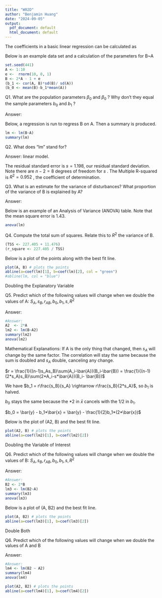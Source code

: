 ```yaml
---
title: "W02D"
author: "Benjamin Huang"
date: "2024-09-05"
output:
  pdf_document: default
  html_document: default
---
```


The coefficients in a basic linear regression can be calculated as

\begin{align*}
& b_1 = r\frac{s_y}{s_x},
\\
& b_0 = \bar{y} - b_1\bar{x}
\end{align*}

Below is an example data set and a calculation of the parameters for B~A
```r
set.seed(441)
A <- 1:10
e <-  rnorm(10, 0, 1)
B <- 2*A - 1 + e
(b_1 <- cor(A, B)*sd(B)/ sd(A))
(b_0 <- mean(B)-b_1*mean(A))
```

Q1. What are the population parameters $\beta_0$ and $\beta_0$ ? Why don't they equal the sample parameters $b_0$ and $b_1$ ?

Answer:

\begin{align*}
& Y_1 = \beta_0 + \beta_1 X_1
\\
& Y = b_0 + b_1X + \epsilon
\\
& \epsilon \backsim N(0,1)
\end{align*}

Below, a regression is run to regress B on A. Then a summary is produced.
```r
lm <- lm(B~A)
summary(lm)
```

Q2. What does "lm" stand for?

Answer: linear model.

The residual standard error is $s = 1.198$, our residual standard deviation. Note there are $n-2=8$ degrees of freedom for $s$ .
The Multiple R-squared is $R^2 = 0.952$ , the coefficient of determination.

Q3. What is an estimate for the variance of disturbances? What proportion of the variance of B is explained by A?

Answer:

\begin{align*}
& Estimate \: of \: disturbances: e_i = Y_i - \hat{Y_i}
\\
& S_e = \frac{\sum(y_i-\hat{y_i})^2}{n-2}
\\
& \sigma^2 \approx s^2 = 1.43.
\\
& R^2 = 0.952
\end{align*}

Below is an example of an Analysis of Variance (ANOVA) table.  Note that the mean square error is 1.43.
```r
anova(lm)
```

Q4. Compute the total sum of squares. Relate this to $R^2$ the variance of B.
```r
(TSS <- 227.405 + 11.476)
(r_square <- 227.405 / TSS)
```

Below is a plot of the points along with the best fit line.
```r
plot(A, B) # plots the points
abline(a=coef(lm)[1], b=coef(lm)[2], col = "green")
#abline(lm, col = "blue")
```

Doubling the Explanatory Variable

Q5. Predict which of the following values will change when we double the values of A: $S_A, s_B, r_{AB}, b_0, b_1, s, R^2$

Answer:

```r
#Answer:
A2  <- 2*A
lm2 <- lm(B~A2)
summary(lm2)
anova(lm2)
```

Mathematical Explanations:
If A is the only thing that changed, then $s_A$ will change by the same factor.
The correlation will stay the same because the sum is doubled and $s_A$ double, canceling any change.

$r = \frac{1}{(n-1)s_As_B}\sum(A_i-\bar{A})(B_i-\bar{B}) = \frac{1}{(n-1)(2*s_A)s_B}\sum(2*A_i-s*\bar{A})(B_i- \bar{B})$

We have $b_1 = r\frac{s_B}{s_A} \rightarrow r\frac{s_B}{2*s_A}$, so $b_1$ is halved.

$b_0$ stays the same because the *2 in $\bar{x}$ cancels with the 1/2 in $b_1$.

$b_0 = \bar{y} - b_1*\bar{x} = \bar{y} - \frac{1}{2}b_1*(2*\bar{x})$

Below is the plot of (A2, B) and the best fit line.
```r
plot(A2, B) # plots the points
abline(a=coef(lm2)[1], b=coef(lm2)[2])
```

Doubling the Variable of Interest

Q6. Predict which of the following values will change when we double the values of B: $S_A, s_B, r_{AB}, b_0, b_1, s, R^2$

Answer:

```r
#Answer:
B2 <- 2*B
lm3 <- lm(B2~A)
summary(lm3)
anova(lm3)
```

Below is a plot of (A, B2) and the best fit line.
```r
plot(A, B2) # plots the points
abline(a=coef(lm3)[1], b=coef(lm3)[2])
```

Double Both

Q6. Predict which of the following values will change when we double the values of A and B

Answer:

```r
#Answer:
lm4 <- lm(B2 ~ A2)
summary(lm4)
anova(lm4)
```

```r
plot(A2, B2) # plots the points
abline(a=coef(lm4)[1], b=coef(lm4)[2])
```
